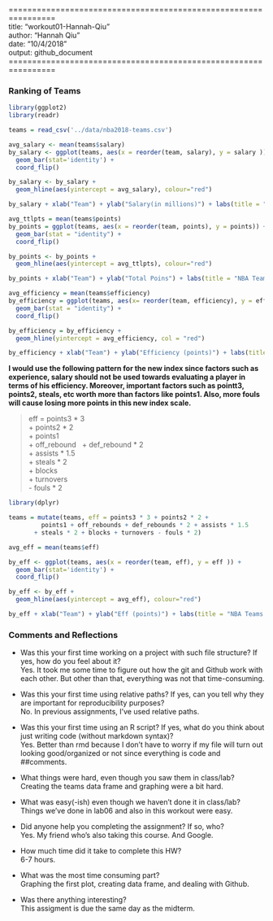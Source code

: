 ================================================================ \
title: "workout01-Hannah-Qiu" \
author: "Hannah Qiu" \
date: "10/4/2018" \
output: github_document \
================================================================ \


### Ranking of Teams


```r
library(ggplot2)
library(readr)
```

```r
teams = read_csv('../data/nba2018-teams.csv')
```

```r
avg_salary <- mean(teams$salary)
by_salary <- ggplot(teams, aes(x = reorder(team, salary), y = salary )) +
  geom_bar(stat='identity') +
  coord_flip() 

by_salary <- by_salary + 
  geom_hline(aes(yintercept = avg_salary), colour="red")

by_salary + xlab("Team") + ylab("Salary(in millions)") + labs(title = "NBA Teams ranked by Total Salary")
```
```r
avg_ttlpts = mean(teams$points)
by_points = ggplot(teams, aes(x = reorder(team, points), y = points)) + 
  geom_bar(stat = "identity") + 
  coord_flip()

by_points <- by_points + 
  geom_hline(aes(yintercept = avg_ttlpts), colour="red")

by_points + xlab("Team") + ylab("Total Poins") + labs(title = "NBA Teams ranked by Total Points")

```

```r
avg_efficiency = mean(teams$efficiency)
by_efficiency = ggplot(teams, aes(x= reorder(team, efficiency), y = efficiency)) +
  geom_bar(stat = "identity") +
  coord_flip()

by_efficiency = by_efficiency +
  geom_hline(yintercept = avg_efficiency, col = "red")

by_efficiency + xlab("Team") + ylab("Efficiency (points)") + labs(title = "NBA Teams ranked by Efficiency Points")
```



**I would use the following pattern for the new index since factors such as experience, salary should not be used towards evaluating a player in terms of his efficiency. Moreover, important factors such as pointt3, points2, steals, etc worth more than factors like points1. Also, more fouls will cause losing more points in this new index scale.**

>eff = points3 * 3 \
      + points2 * 2 \
      + points1 \
      + off_rebound \ 
      + def_rebound * 2 \
      + assists * 1.5 \
      + steals * 2 \
      + blocks \
      + turnovers \
      - fouls * 2 \
```r
library(dplyr)
```


```r

teams = mutate(teams, eff = points3 * 3 + points2 * 2 +
         points1 + off_rebounds + def_rebounds * 2 + assists * 1.5
       + steals * 2 + blocks + turnovers - fouls * 2)
```

```r
avg_eff = mean(teams$eff)

by_eff <- ggplot(teams, aes(x = reorder(team, eff), y = eff )) +
  geom_bar(stat='identity') +
  coord_flip() 

by_eff <- by_eff + 
  geom_hline(aes(yintercept = avg_eff), colour="red")

by_eff + xlab("Team") + ylab("Eff (points)") + labs(title = "NBA Teams ranked by Eff (new efficiency)")
```

### Comments and Reflections

- Was this your first time working on a project with such file structure? If yes, how do you feel about it? \
Yes. It took me some time to figure out how the git and Github work with each other. But other than that, everything was not that time-consuming.\

- Was this your first time using relative paths? If yes, can you tell why they are important for reproducibility purposes? \
No. In previous assignments, I've used relative paths. \

- Was this your first time using an R script? If yes, what do you think about just writing code (without markdown syntax)? \
Yes. Better than rmd because I don't have to worry if my file will turn out looking good/organized or not since everything is code and ##comments. \

- What things were hard, even though you saw them in class/lab? \
Creating the teams data frame and graphing were a bit hard. \

- What was easy(-ish) even though we haven’t done it in class/lab? \
Things we've done in lab06 and also in this workout were easy.\

- Did anyone help you completing the assignment? If so, who? \
Yes. My friend who's also taking this course. And Google. \

- How much time did it take to complete this HW? \
6-7 hours. \

- What was the most time consuming part? \
Graphing the first plot, creating data frame, and dealing with Github. \

- Was there anything interesting? \
This assigment is due the same day as the midterm. \